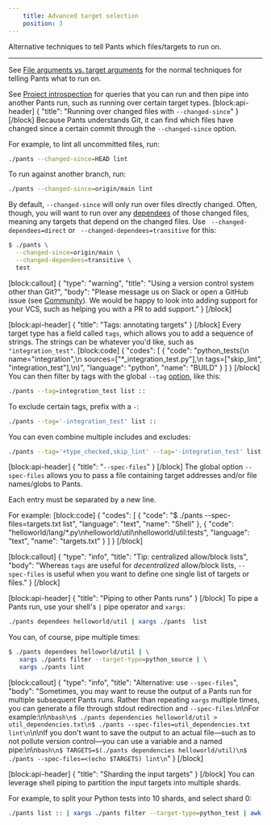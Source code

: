 ```yaml
---
    title: Advanced target selection
    position: 3
---
```


Alternative techniques to tell Pants which files/targets to run on.

---

See [File arguments vs. target arguments](doc:goals#file-arguments-vs-target-arguments) for the normal techniques for telling Pants what to run on. 

See [Project introspection](doc:project-introspection) for queries that you can run and then pipe into another Pants run, such as running over certain target types.
[block:api-header]
{
  "title": "Running over changed files with `--changed-since`"
}
[/block]
Because Pants understands Git, it can find which files have changed since a certain commit through the `--changed-since` option.

For example, to lint all uncommitted files, run:

```bash
./pants --changed-since=HEAD lint
```

To run against another branch, run:

```bash
./pants --changed-since=origin/main lint
```

By default, `--changed-since` will only run over files directly changed. Often, though, you will want to run over any [dependees](doc:project-introspection) of those changed files, meaning any targets that depend on the changed files. Use ` --changed-dependees=direct` or ` --changed-dependees=transitive` for this:

```bash
$ ./pants \
  --changed-since=origin/main \
  --changed-dependees=transitive \
  test
```
[block:callout]
{
  "type": "warning",
  "title": "Using a version control system other than Git?",
  "body": "Please message us on Slack or open a GitHub issue (see [Community](doc:getting-help)). We would be happy to look into adding support for your VCS, such as helping you with a PR to add support."
}
[/block]

[block:api-header]
{
  "title": "Tags: annotating targets"
}
[/block]
Every target type has a field called `tags`, which allows you to add a sequence of strings. The strings can be whatever you'd like, such as `"integration_test"`.
[block:code]
{
  "codes": [
    {
      "code": "python_tests(\n    name=\"integration\",\n    sources=[\"*_integration_test.py\"],\n    tags=[\"skip_lint\", \"integration_test\"],\n)",
      "language": "python",
      "name": "BUILD"
    }
  ]
}
[/block]
You can then filter by tags with the global `--tag` [option](doc:reference-global#section-tag), like this:

```bash
./pants --tag=integration_test list ::
```

To exclude certain tags, prefix with a `-`:

```bash
./pants --tag='-integration_test' list ::
```

You can even combine multiple includes and excludes:

```bash
./pants --tag='+type_checked,skip_lint' --tag='-integration_test' list ::
```
[block:api-header]
{
  "title": "`--spec-files`"
}
[/block]
The global option `--spec-files` allows you to pass a file containing target addresses and/or file names/globs to Pants.

Each entry must be separated by a new line.

For example:
[block:code]
{
  "codes": [
    {
      "code": "$ ./pants --spec-files=targets.txt list",
      "language": "text",
      "name": "Shell"
    },
    {
      "code": "helloworld/lang/*.py\nhelloworld/util\nhelloworld/util:tests",
      "language": "text",
      "name": "targets.txt"
    }
  ]
}
[/block]

[block:callout]
{
  "type": "info",
  "title": "Tip: centralized allow/block lists",
  "body": "Whereas `tags` are useful for _decentralized_ allow/block lists, `--spec-files` is useful when you want to define one single list of targets or files."
}
[/block]

[block:api-header]
{
  "title": "Piping to other Pants runs"
}
[/block]
To pipe a Pants run, use your shell's `|` pipe operator and `xargs`:

```bash
./pants dependees helloworld/util | xargs ./pants  list
```

You can, of course, pipe multiple times:

```bash
$ ./pants dependees helloworld/util | \
   xargs ./pants filter --target-type=python_source | \
   xargs ./pants lint
```
[block:callout]
{
  "type": "info",
  "title": "Alternative: use `--spec-files`",
  "body": "Sometimes, you may want to reuse the output of a Pants run for multiple subsequent Pants runs. Rather than repeating `xargs` multiple times, you can generate a file through stdout redirection and `--spec-files`.\n\nFor example:\n\n```bash\n$ ./pants dependencies helloworld/util > util_dependencies.txt\n$ ./pants --spec-files=util_dependencies.txt lint\n```\n\nIf you don't want to save the output to an actual file—such as to not pollute version control—you can use a variable and a named pipe:\n\n```bash\n$ TARGETS=$(./pants dependencies helloworld/util)\n$ ./pants --spec-files=<(echo $TARGETS) lint\n```"
}
[/block]

[block:api-header]
{
  "title": "Sharding the input targets"
}
[/block]
You can leverage shell piping to partition the input targets into multiple shards. 

For example, to split your Python tests into 10 shards, and select shard 0:

```bash
./pants list :: | xargs ./pants filter --target-type=python_test | awk 'NR % 10 == 0' | ./pants test
```
